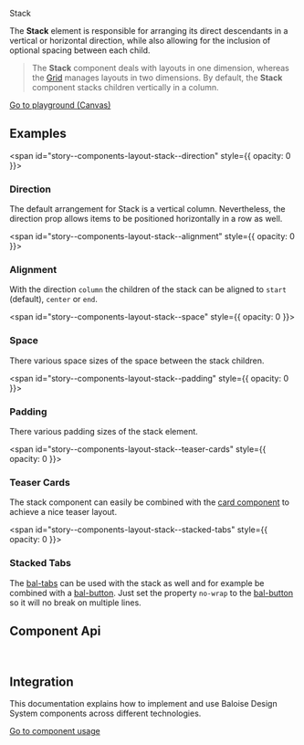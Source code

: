 
<bal-doc-banner id="story--components-layout-stack--basic" >Stack</bal-doc-banner>

<bal-doc-lead>
  The <b>Stack</b> element is responsible for arranging its direct descendants in a vertical or horizontal direction,
  while also allowing for the inclusion of optional spacing between each child.
</bal-doc-lead>

> The **Stack** component deals with layouts in one dimension, whereas the [Grid](?path=/docs/foundation-grid-development--breakpoints-css-utility) manages layouts in two dimensions.
> By default, the **Stack** component stacks children vertically in a column.

<Canvas withSource="open">
  <Story id="components-layout-stack--basic" />
</Canvas>

<bal-doc-app>
  <bal-button-group class="mb-large" position="center">
    <a class="button is-primary" href="?path=/story/components-layout-stack--basic">
      Go to playground (Canvas)
    </a>
    <bal-doc-code-sandbox
      framework="angular"
      template={Basic.parameters.docs.source.code}
      modules="layout"
    ></bal-doc-code-sandbox>
    <bal-doc-code-sandbox
      framework="html"
      template={Basic.parameters.docs.source.code}
      modules="layout"
    ></bal-doc-code-sandbox>
  </bal-button-group>
</bal-doc-app>

## Examples

<span id="story--components-layout-stack--direction" style={{ opacity: 0 }}></span>

### Direction

The default arrangement for Stack is a vertical column. Nevertheless, the direction prop allows items to be positioned horizontally in a row as well.

<Canvas>
  <Story id="components-layout-stack--direction" />
</Canvas>

<span id="story--components-layout-stack--alignment" style={{ opacity: 0 }}></span>

### Alignment

With the direction `column` the children of the stack can be aligned to `start` (default), `center` or `end`.

<Canvas>
  <Story id="components-layout-stack--alignment" />
</Canvas>

<span id="story--components-layout-stack--space" style={{ opacity: 0 }}></span>

### Space

There various space sizes of the space between the stack children.

<Canvas>
  <Story id="components-layout-stack--space" />
</Canvas>

<span id="story--components-layout-stack--padding" style={{ opacity: 0 }}></span>

### Padding

There various padding sizes of the stack element.

<Canvas>
  <Story id="components-layout-stack--padding" />
</Canvas>

<span id="story--components-layout-stack--teaser-cards" style={{ opacity: 0 }}></span>

### Teaser Cards

The stack component can easily be combined with the [card component](?path=/docs/components-card--basic) to achieve a nice
teaser layout.

<Canvas>
  <Story id="components-layout-stack--teaser-cards" />
</Canvas>

<span id="story--components-layout-stack--stacked-tabs" style={{ opacity: 0 }}></span>

### Stacked Tabs

The [bal-tabs](?path=/docs/components-navigation-tabs--basic) can be used with the stack as well and for example be combined with a [bal-button](?path=/docs/components-button--basic).
Just set the property `no-wrap` to the [bal-button](?path=/docs/components-button--basic) so it will no break on multiple lines.

<Canvas>
  <Story id="components-layout-stack--stacked-tabs" />
</Canvas>

## Component Api


<Description markdown={readme} />

<br />

## Integration

This documentation explains how to implement and use Baloise Design System components across different technologies.

<a class="button is-primary" href="?path=/docs/development-components--page">
  Go to component usage
</a>


<Description markdown={theming} />


<Description markdown={testing} />

<bal-doc-github link="/components/layout/bal-stack/stories/bal-stack.docs.mdx"></bal-doc-github>
